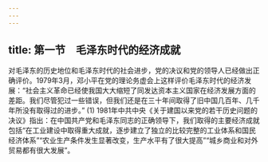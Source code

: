 ```yaml
---
---
---
```

title: 第一节　毛泽东时代的经济成就
---




对毛泽东的历史地位和毛泽东时代的社会进步，党的决议和党的领导人已经做出正确评价。1979年3月，邓小平在党的理论务虚会上这样评价毛泽东时代的经济发展：“社会主义革命已经使我国大大缩短了同发达资本主义国家在经济发展方面的差距。我们尽管犯过一些错误，但我们还是在三十年间取得了旧中国几百年、几千年所没有取得过的进步。” (1) 1981年中共中央《关于建国以来党的若干历史问题的决议》指出：在中国共产党和毛泽东同志的正确领导下，我们取得的主要经济成就包括“在工业建设中取得重大成就，逐步建立了独立的比较完整的工业体系和国民经济体系”“农业生产条件发生显著改变，生产水平有了很大提高”“城乡商业和对外贸易都有很大发展”。